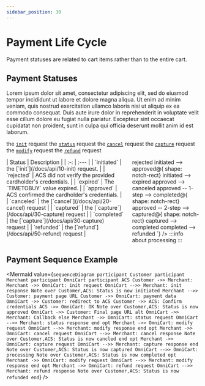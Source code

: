 ```yaml
---
sidebar_position: 30
---
```



# Payment Life Cycle

Payment statuses are related to cart items rather than to the entire cart.

## Payment Statuses

Lorem ipsum dolor sit amet, consectetur adipiscing elit, sed do eiusmod tempor incididunt ut labore et dolore magna aliqua. Ut enim ad minim veniam, quis nostrud exercitation ullamco laboris nisi ut aliquip ex ea commodo consequat. Duis aute irure dolor in reprehenderit in voluptate velit esse cillum dolore eu fugiat nulla pariatur. Excepteur sint occaecat cupidatat non proident, sunt in culpa qui officia deserunt mollit anim id est laborum.

the [`init`](/docs/api/10-init) request
the [`status`](/docs/api/15-status) request
the [`cancel`](/docs/api/20-cancel) request
the [`capture`](/docs/api/30-capture) request
the [`modify`](/docs/api/40-modify) request
the [`refund`](/docs/api/50-refund) request

<div class="columns">
  <div class="column">
    | Status | Description |
    | :-: | :--- |
    | `initiated` | the [`init`](/docs/api/10-init) request. |
    | `rejected` | ACS did not verify the provided cardholder's credentials. |
    | `expired` | The `TIMETOBUY` value expired. |
    | `approved` | ACS confirmed the cardholder's credentials. |
    | `canceled` | the [`cancel`](/docs/api/20-cancel) request |
    | `captured` | the [`capture`](/docs/api/30-capture) request |
    | `completed` | the [`capture`](/docs/api/30-capture) request |
    | `refunded` | the [`refund`](/docs/api/50-refund) request |
  </div>
  <div class="column">
    <Mermaid
      value={`
        flowchart TB
            initiated --> rejected
            initiated --> approved@{ shape: notch-rect}
            initiated --> expired
            approved --> canceled
            approved -- 1-step --> completed@{ shape: notch-rect}
            approved -- 2-step --> captured@{ shape: notch-rect}
            captured --> completed
            completed --> refunded
      `}
    />
:::info
about processing
:::
  </div>
</div>

## Payment Sequence Example

<Mermaid
      value={`
    sequenceDiagram
    participant Customer
    participant Merchant
    participant OmniCart
    participant ACS
    Customer ->> Merchant: 
    Merchant ->> OmniCart: init request
    OmniCart -->> Merchant: init response
    Note over Customer,ACS: Status is now initiated
    Merchant -->> Customer: payment page URL
    Customer ->> OmniCart: payment data
    OmniCart ->> Customer: redirect to ACS
    Customer ->> ACS: Confirm credentials
    ACS ->> OmniCart: OK
    Note over Customer,ACS: Status is now approved
    OmniCart ->> Customer: Final page URL
    alt
    OmniCart ->> Merchant: Callback
    else
    Merchant ->> OmniCart: status request
    OmniCart -->> Merchant: status response
    end
    opt
    Merchant ->> OmniCart: modify request
    OmniCart -->> Merchant: modify response
    end
    opt
    Merchant ->> OmniCart: cancel request
    OmniCart -->> Merchant: cancel response
    Note over Customer,ACS: Status is now cancled
    end
    opt
    Merchant ->> OmniCart: capture request
    OmniCart -->> Merchant: capture response
    end
    Note over Customer,ACS: Status is now captured
    OmniCart -->> OmniCart: processing
    Note over Customer,ACS: Status is now completed
    opt
    Merchant ->> OmniCart: modify request
    OmniCart -->> Merchant: modify response
    end
    opt
    Merchant ->> OmniCart: refund request
    OmniCart -->> Merchant: refund response
    Note over Customer,ACS: Status is now refunded
    end
      `}
    />